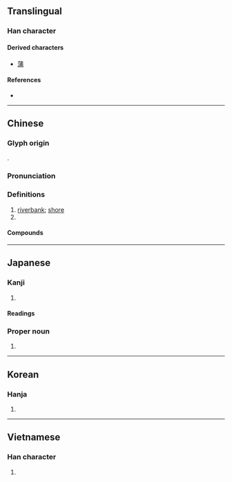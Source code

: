 {{character info/new}}
==Translingual==

===Han character===
{{Han char|rn=85|rad=水|as=07|sn=10|four=33127|canj=EIJB|ids=⿰氵甫}}

====Derived characters====
* [[蒲]]

====References====
* {{Han ref|kx=0624.110|dkj=17475|dj=1021.250|hdz=31619.120|uh=6D66|ud=28006|bh=AEFA|bd=44794}}

----

==Chinese==
{{zh-forms}}

===Glyph origin===
{{Han etym}}
{{Han compound|水|alt1=氵|甫|ls=psc|c1=s|c2=p|t1=water; river}}.

===Pronunciation===
{{zh-pron
|m=pǔ
|c=pou2,pou4
|h=pfs=
|md=
|mn=phó͘/tw:pó͘
|w=
|mc=y
|oc=y
|cat=n,pn
}}

===Definitions===
{{zh-hanzi}}

# [[riverbank]]; [[shore]]
# {{surname|lang=zh}}

====Compounds====
{{zh-der|合浦珠還|巫山洛浦|幫浦|合浦還珠|南浦|利物浦|木浦|申浦|泵浦|清江浦|珠還合浦|津浦鐵路|澉浦|瑤華浦|洛浦宓妃|浦柳|浦東|木浦模式|黃浦江|還珠合浦}}

----

==Japanese==

===Kanji===
{{ja-kanji|grade=c|rs=水07}}

# {{defn|lang=ja|sort=水07}}

====Readings====
{{ja-readings
|goon=ふ
|kanon=ほ
|kun=うら-
|nanori=ら
}}

===Proper noun===
{{ja-pos|うら|proper}}

# {{surname|lang=ja|sort=うら}}

----

==Korean==

===Hanja===
{{ko-hanja|hangeul=[[포]]|eumhun=|rv=po|mr=p'o|y=pho}}

# {{defn|lang=ko|sort=水07}}

----

==Vietnamese==

===Han character===
{{vi-hantu|[[phố]], [[phổ]]|rs=水07}}

# {{defn|lang=vi|sort=水07}}